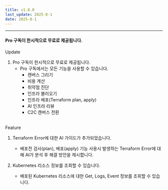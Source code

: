 ```yaml
---
title: v1.8.0
last_update: 2025-8-1
date: 2025-8-1
---
```



<hr />

#### Pro 구독이 한시적으로 무료로 제공됩니다.

<div className={styles.releaseWrap} >
<div className={styles.tag} data-type="changed">
    Update
</div>

1. Pro 구독이 한시적으로 무료로 제공됩니다.
    - Pro 구독에서는 모든 기능을 사용할 수 있습니다.
        - 캔버스 그리기
        - 비용 계산
        - 취약점 진단
        - 인프라 불러오기
        - 인프라 배포(Terraform plan, apply)
        - AI 인프라 리뷰
        - C2C 캔버스 전환

</div>
<br/>

<div className={styles.releaseWrap} >
<div className={styles.tag} data-type="feature">
    Feature
</div>

1. Terraform Error에 대한 AI 가이드가 추가되었습니다.
   - 배포전 검사(plan), 배포(apply) 기능 사용시 발생하는 Terraform Error에 대해 AI가 분석 후 해결 방안을 제시합니다.

2. Kubernetes 리소스 정보를 조회할 수 있습니다.
    - 배포된 Kubernetes 리소스에 대한 Get, Logs, Event 정보를 조회할 수 있습니다.

</div>
<br/>

